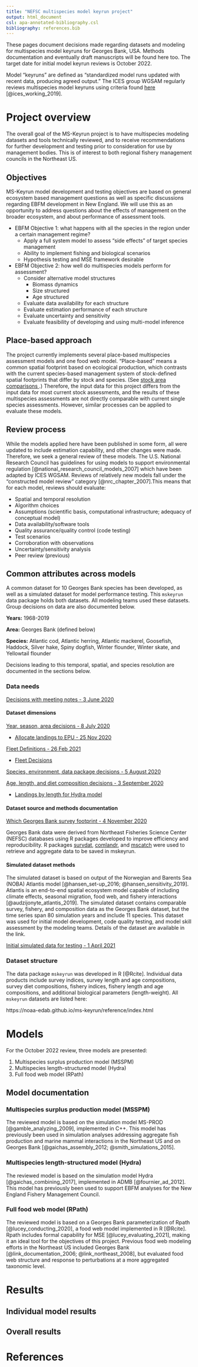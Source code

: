 ```yaml
---
title: "NEFSC multispecies model keyrun project"
output: html_document
csl: apa-annotated-bibliography.csl
bibliography: references.bib
---
```


 <!-- ADD LINKS BELOW, note, using the RMD link syntax will open the presentation in the same tab, which is annoying. Use the html with the "_blank" to fix that behavior -->

These pages document decisions made regarding datasets and modeling for multispecies model keyruns for Georges Bank, USA. Methods documentation and eventually draft manuscripts will be found here too. The target date for initial model keyrun reviews is October 2022.

Model "keyruns" are defined as "standardized model runs updated with recent data, producing agreed output." The ICES group WGSAM regularly reviews multispecies model keyruns using criteria found [here](https://ices-eg.github.io/wg_WGSAM/ReviewCriteria.html) [@ices_working_2019]. 

# Project overview

The overall goal of the MS-Keyrun project is to have multispecies modeling datasets and tools technically reviewed, and to receive recommendations for further development and testing prior to consideration for use by management bodies. This is of interest to both regional fishery management councils in the Northeast US.

## Objectives 

MS-Keyrun model development and testing objectives are based on general ecosystem based management questions as well as specific discussions regarding EBFM development in New England. We will use this as an opportunity to address questions about the effects of management on the broader ecosystem, and about performance of assessment tools. 

*  EBFM Objective 1: what happens with all the species in the region under a certain management regime?   
      + Apply a full system model to assess "side effects" of target species management 
      + Ability to implement fishing and biological scenarios 
      + Hypothesis testing and MSE framework desirable 
*  EBFM Objective 2: how well do multispecies models perform for assessment? 
      + Consider alternative model structures 
          + Biomass dynamics 
          + Size structured
          + Age structured 
      + Evaluate data availability for each structure
      + Evaluate estimation performance of each structure
      + Evaluate uncertainty and sensitivity
      + Evaluate feasibility of developing and using multi-model inference
      
## Place-based approach

The project currently implements several place-based multispecies assessment models and one food web model. "Place-based" means a common spatial footprint based on ecological production, which contrasts with the current species-based management system of stock-defined spatial footprints that differ by stock and species. (See <a href="stockAreas.html"> stock area comparisons </a>.) Therefore, the input data for this project differs from the input data for most current stock assessments, and the results of these multispecies assessments are not directly comparable with current single species assessments. However, similar processes can be applied to evaluate these models.

## Review process

While the models applied here have been published in some form, all were updated to include estimation capability, and other changes were made. Therefore, we seek a general review of these models. The U.S. National Research Council has guidelines for using models to support environmental regulation [@national_research_council_models_2007] which have been adapted by ICES WGSAM. Reviews of relatively new models fall under the "constructed model review" category [@nrc_chapter_2007].This means that for each model, reviews should evaluate:  

*  Spatial and temporal resolution  
*  Algorithm choices  
*  Assumptions (scientific basis, computational infrastructure; adequacy of conceptual model)  
*  Data availability/software tools  
*  Quality assurance/quality control (code testing)  
*  Test scenarios  
*  Corroboration with observations  
*  Uncertainty/sensitivity analysis  
*  Peer review (previous)  

## Common attributes across models

A common dataset for 10 Georges Bank species has been developed, as well as a simulated dataset for model performance testing. This `mskeyrun` data package holds both datasets. All modeling teams used these datasets. Group decisions on data are also documented below.

**Years:** 1968-2019

**Area:** Georges Bank (defined below)

**Species:**  Atlantic cod, Atlantic herring, Atlantic mackerel, Goosefish, Haddock, Silver hake, Spiny dogfish, Winter flounder, Winter skate, and Yellowtail flounder 

Decisions leading to this temporal, spatial, and species resolution are documented in the sections below. 

### Data needs

<a href="DataNeeds.html"> Decisions with meeting notes - 3 June 2020 </a>

#### Dataset dimensions

<a href="DatasetDimensions.html"> Year, season, area decisions - 8 July 2020 </a>

*   <a href="allocateLandingsEPU.html"> Allocate landings to EPU - 25 Nov 2020 </a>

<a href="GBFleetDefinitions.html" > Fleet Definitions - 26 Feb 2021 </a>

* <a href="GBFleetDecisions.html" > Fleet Decisions </a>

<a href="SpeciesEnvDat.html"> Species, environment, data package decisions - 5 August 2020 </a>

<a href="CompsDat.html"> Age, length, and diet composition decisions - 3 September 2020 </a>

* <a href="GBLandingsByLength.html"> Landings by length for Hydra model</a> 

#### Dataset source and methods documentation

<a href="GBSurveySet.html" > Which Georges Bank survey footprint - 4 November 2020 </a>

Georges Bank data were derived from Northeast Fisheries Science Center (NEFSC) databases using R packages developed to improve efficiency and reproducibility. R packages [survdat](), [comlandr](), and [mscatch]() were used to retrieve and aggregate data to be saved in mskeyrun. 

#### Simulated dataset methods

The simulated dataset is based on output of the Norwegian and Barents Sea (NOBA) Atlantis model [@hansen_set-up_2016; @hansen_sensitivity_2019]. Atlantis is an end-to-end spatial ecosystem model capable of including climate effects, seasonal migration, food web, and fishery interactions [@audzijonyte_atlantis_2019].  The simulated dataset contains comparable survey, fishery, and composition data as the Georges Bank dataset, but the time series span 80 simulation years and include 11 species. This dataset was used for initial model development, code quality testing, and model skill assessment by the modeling teams. Details of the dataset are available in the link. 

<a href="SimData.html" > Initial simulated data for testing - 1 April 2021 </a>

### Dataset structure

The data package `mskeyrun` was developed in R [@Rcite]. Individual data products include survey indices, survey length and age compositions, survey diet compositions, fishery indices, fishery length and age compositions, and additional biological parameters (length-weight). All `mskeyrun` datasets are listed here: 

https://noaa-edab.github.io/ms-keyrun/reference/index.html 

# Models

For the October 2022 review, three models are presented:

1. Multispecies surplus production model (MSSPM)
1. Multispecies length-structured model (Hydra)
1. Full food web model (RPath)

## Model documentation

### Multispecies surplus production model (MSSPM)

The reviewed model is based on the simulation model MS-PROD [@gamble_analyzing_2009], implemented in C++. This model has previously been used in simulation analyses addressing aggregate fish production and marine mammal interactions in the Northeast US and on Georges Bank [@gaichas_assembly_2012; @smith_simulations_2015]. 

### Multispecies length-structured model (Hydra)

The reviewed model is based on the simulation model Hydra [@gaichas_combining_2017], implemented in ADMB [@fournier_ad_2012]. This model has previously been used to support EBFM analyses for the New England Fishery Management Council. 

### Full food web model (RPath)

The reviewed model is based on a Georges Bank parameterization of Rpath [@lucey_conducting_2020], a food web model implemented in R [@Rcite]. Rpath includes formal capability for MSE [@lucey_evaluating_2021], making it an ideal tool for the objectives of this project. Previous food web modeling efforts in the Northeast US included Georges Bank [@link_documentation_2006; @link_northeast_2008], but evaluated food web structure and response to perturbations at a more aggregated taxonomic level. 

# Results

## Individual model results

## Overall results

# References
